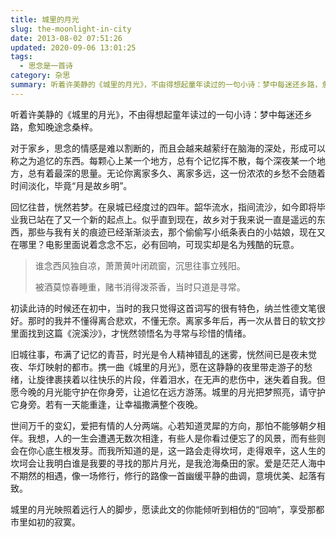 ```yaml
---
title: 城里的月光
slug: the-moonlight-in-city
date: 2013-08-02 07:51:26
updated: 2020-09-06 13:01:25
tags:
  - 思念是一首诗
category: 杂思
summary: 听着许美静的《城里的月光》，不由得想起童年读过的一句小诗：梦中每迷还乡路，愈知晚途念桑梓。
---
```


听着许美静的《城里的月光》，不由得想起童年读过的一句小诗：梦中每迷还乡路，愈知晚途念桑梓。

对于家乡，思念的情感是难以割断的，而且会越来越萦纡在脑海的深处，形成可以称之为追忆的东西。每颗心上某一个地方，总有个记忆挥不散，每个深夜某一个地方，总有着最深的思量。无论你离家多久、离家多远，这一份浓浓的乡愁不会随着时间淡化，毕竟“月是故乡明”。

回忆往昔，恍然若梦。在泉城已经度过的四年。韶华流水，指间流沙，如今即将毕业我已站在了又一个新的起点上。似乎直到现在，故乡对于我来说一直是遥远的东西，那些与我有关的痕迹已经渐渐淡去，那个偷偷写小纸条表白的小姑娘，现在又在哪里？电影里面说着念念不忘，必有回响，可现实却是名为残酷的玩意。

> 谁念西风独自凉，萧萧黄叶闭疏窗，沉思往事立残阳。
>
> 被酒莫惊春睡重，赌书消得泼茶香，当时只道是寻常。

初读此诗的时候还在初中，当时的我只觉得这首词写的很有特色，纳兰性德文笔很好。那时的我并不懂得离合悲欢，不懂无奈。离家多年后，再一次从昔日的软文抄里面找到这篇《浣溪沙》，才恍然领悟名为寻常与珍惜的情绪。

旧城往事，布满了记忆的青苔，时光是令人精神错乱的迷雾，恍然间已是夜未觉夜、华灯映射的都市。携一曲《城里的月光》，愿在这静静的夜里带走游子的愁绪，让旋律裹挟着以往快乐的片段，伴着泪水，在无声的悲伤中，迷失着自我。但愿今晚的月光能守护在你身旁，让追忆在远方游荡。城里的月光把梦照亮，请守护它身旁。若有一天能重逢，让幸福撒满整个夜晚。

世间万千的变幻，爱把有情的人分两端。心若知道灵犀的方向，那怕不能够朝夕相伴。我想，人的一生会遭遇无数次相逢，有些人是你看过便忘了的风景，而有些则会在你心底生根发芽。而我所知道的是，这一路会走得坎坷，走得艰辛，这人生的坎坷会让我明白谁是我要的寻找的那片月光，是我沧海桑田的家。爱是茫茫人海中不期然的相遇，像一场修行，修行的路像一首幽缓平静的曲调，意境优美、起落有致。

城里的月光映照着远行人的脚步，愿读此文的你能倾听到相仿的“回响”，享受那都市里如初的寂寞。
